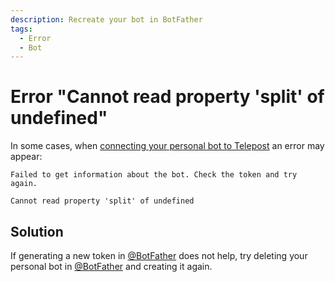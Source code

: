 ```yaml
---
description: Recreate your bot in BotFather
tags:
  - Error
  - Bot
---
```


# Error "Cannot read property 'split' of undefined"

In some cases, when [connecting your personal bot to Telepost](../start/personal-bot-for-telepost.mdx) an error may appear:

```text
Failed to get information about the bot. Check the token and try again.

Cannot read property 'split' of undefined
```

## Solution

If generating a new token in [@BotFather](https://t.me/BotFather) does not help, try deleting your personal bot in [@BotFather](https://t.me/BotFather) and creating it again.
